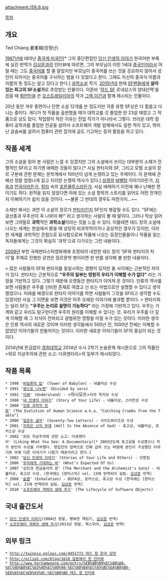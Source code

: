 attachment:/59_6.jpg

[[목차]]

== 개요 ==
Ted Chiang
姜峯楠(장펑난)

[[1967년]]에 태어난 [[중국계 미국인]][* 그의 중단편집인 [[당신 인생의 이야기]] 한국어판 부록에 실린 번역가 [[김상훈]]과의 인터뷰에 따르면, 그의 부모님이 이민 1세대 [[중국인]]이라서 어릴 때는 그도 [[중국어]]를 할 줄 알았지만 부모님이 중국어를 쓰는 것을 강요하지 않아서 성인이 되어서는 중국어를 구사하는 법을 다 잊었다고 한다. 그래도 자신의 중국식 이름과 이름의 뜻 정도는 알고 있다고 한다.] [[과학소설]] 작가. [[2010년대]] 현재 [[SF]]팬들에게 '''살아 있는 최고의 SF소설가'''로 추앙받는 인물이다. 이른바 '[[하드 SF]] 르네상스의 양대산맥'을 꼽을 때 [[쿼런틴]]을 쓴 [[오스트레일리아]]의 작가 [[그렉 이건]]과 함께 제시되는 인물이다.

20년 동안 겨우 중편이나 단편 소설 12개를 쓴 정도지만 각종 유명 SF상은 다 휩쓸고 다니는 중이다. 게다가 첫 작품을 출판했을 때가 대학교를 갓 졸업한 만 23살 때였고 그 작품으로 상도 탔다. 작업량이 적은 이유는 전업 작가가 아니라서 그렇다. 브라운 대학 컴퓨터 공학과를 졸업한 전공을 살려서 소프트웨어 개발 업체에서도 일한 적이 있고, 뛰어난 글솜씨를 살려서 컴퓨터 관련 잡지에 글도 기고하는 등의 활동을 하고 있다.

== 작품 세계 ==
그의 소설을 읽어 본 사람은 느낄 수 있겠지만 그의 소설에서 쓰이는 대부분의 소재가 전형적인 SF라고 하기엔 애매한 것들이 많다.[* 사실 판타지와 SF, 그리고 모험 소설의 장르 구분에 관한 문제는 문학계에서 100년이 넘게 논쟁하고 있는 주제이다. 이 문제에 관해선 정말 엄청나게 길고 지리한 논쟁의 역사가 있다.] [[성경]]의 [[바벨탑]] 이야기라든가, [[지옥]]과 [[천국]]이라든가, [[정자]] 속의 [[호문쿨루스]]라든가. 사실 애매하기 이전에 꽤나 난해한 편이기도 하다. 원작을 읽지 않았다면 아래 있는 소설 항목의 스토리를 읽어도 어떤 전개인지 이해하기가 쉽지 않을 것이다. ~~물론 그 반대의 경우도 마찬가지...~~

소재만 봐서는 과연 이 소설의 장르가 [[판타지]]인지 SF인지 헷갈릴 수도 있다. "SF에는 광선총과 우주선이 꼭 나와야 해!" 라고 생각하는 사람이 볼 때 말이다. 그러나 막상 읽어 보면 그야말로 '''과학'''적인 '''과학소설'''이라는 것을 느낄 수 있다. 이를테면 테드 창의 소설에 나오는 세계는 현실에서 봤을 때 상당히 비과학적이거나 공상적인 경우가 있지만, 이러한 세계를 과학적인 관점으로 묘사함으로써 작품에 나오는 등장인물들이나 작품을 읽는 독자들에게는 그것이 확실히 '과학'으로 다가오는 그런 내용이다.

[[2009년]] 부천 국제판타스틱영화제에 초청되어 내한한 테드 창이 'SF와 판타지의 차이'를 주제로 진행한 강연은 장르문학 팬이라면 한 번쯤 생각해 볼 만한 내용이다. 

> 많은 사람들이 SF와 판타지를 동일시하는 경향이 있지만 둘 사이에는 근본적인 차이가 있다. 판타지는 근본적으로 '''"우주의 일부는 영원히 우리가 이해할 수가 없다"''' 라는 가정을 기반하고 있다. 그렇기 때문에 오랫동안 판타지가 이어져 온 것이다. 인류의 역사를 보면 사람들은 우주를 신비한 존재로 여겼고 신 또는 마법으로만 설명할 수 있다고 생각했었으니. 미래를 배경으로 판타지 이야기를 하면 사람들이 그것을 SF라고 생각할 수도 있겠지만 사실 그 이면을 보면 이것은 아주 오래된 이야기에 불과할 뿐이다.
> 판타지와는 달리 SF는 '''"우주는 논리로 설명이 가능하다"''' 라는 가정에 기반하고 있다. 우주는 기계와 같고 우리도 탐구한다면 우주의 원리를 이해할 수 있다는 것. 우리가 우주를 더 깊게 이해할 때 그 지식이 전파되고 광범위한 영향을 미칠 수가 있는 것이다. 이러한 생각은 인류 역사의 새로운 것이며 이러한 생각들에서 500년 전, 1000년 전에는 이해할 수 없었던 이야기들이 만들어지는 것이다. 이러한 새로운 이야기들이 SF의 중심이 되는 것이다.

2014년에 뜬금없이 [[경희대학교]] 2014년 수시 2학기 논술문제 제시문으로 그의 작품인 <외모 지상주의에 관한 소고: 다큐멘터리>의 일부가 제시되었다.

== 작품 목록 ==
 * 1990 '[[바빌론의 탑]]' (Tower of Babylon) - 네뷸러상 수상
 * 1991 '[[영으로 나누면]]' (Divided by zero) 
 * 1991 '[[이해]]' (Understand) - <아시모프>지의 독자상 수상
 * 1998 '[[네 인생의 이야기]]' (Story of Your Life) - 네뷸러상, 스터전상 수상 
 * 2000 '[[인류 과학의 진화]]' (The Evolution of Human Science a.k.a. "Catching Crumbs from the Table") 
 * 2000 '[[일흔두 글자]]' (Seventy-Two Letters) - 사이드와이즈상 수상 
 * 2001 '[[지옥은 신의 부재]] (Hell Is the Absence of God) - 휴고상, 네뷸러상, 로커스상 수상 
 * 2002 '외모 지상주의에 관한 소고: 다큐멘터리' (Liking What You See: A Documentary)[* 2003년도에 휴고상을 수상했으나 작가 본인이 수상을 거부했다. 편집진의 압력으로 인해 급히 쓰는 바람에 본인이 구상했던 이야기와 아예 다른 이야기가 나왔기 때문이라고 한다.]
 * 2002 '[[당신 인생의 이야기]]' (Stories of Your Life and Others) - 단편집  
 * 2006 '[[우리에게 기대하는 바]]' (What's Expected Of Us)
 * 2007 '상인과 연금술사의 문' (The Merchant and the Alchemist's Gate) - 네뷸러상, 휴고상 수상. (한국에는 [판타스틱] vol. 13에 번역되어 실림. [[김상훈]] 번역) 
 * 2008 '[[숨결]]' (Exhalation) - BSFA상, 로커스상, 휴고상 수상 (한국에는 [판타스틱] vol. 21에 번역되어 실림. [[김상훈]] 번역) 
 * 2010 '[[소프트웨어 객체의 생애 주기]]' (The Lifecycle of Software Objects) 

== 국내 출간도서 ==
 * [[당신 인생의 이야기]](2004년 정발, 행복한 책읽기, [[김상훈]] 번역)
 * [[소프트웨어 객체의 생애 주기]](2013년 정발, 북스피어, [[김상훈]] 번역)

== 외부 링크 ==
 * [[http://twinpix.egloos.com/4451772 테드 창 한국 강연]]
 * [[http://pilza2.com/blog/1618 일본에서 한 인터뷰]]
 * [[http://www.hernamwoong.com/entry/%EB%8B%B9%EC%8B%A0-%EC%9D%B8%EC%83%9D%EC%9D%98-%EC%9D%B4%EC%95%BC%EA%B8%B0-%ED%85%8C%EB%93%9C-%EC%B0%BD 테드 창 인터뷰]]

